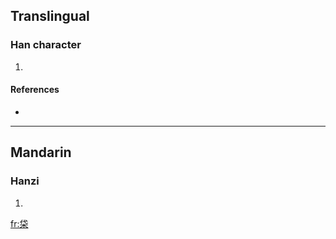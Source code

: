==Translingual==

===Han character===
{{Han char|rn=75|rad=木|as=05|sn=9|four=2390<sub>4</sub>|canj=人心木 (OPD), X人心木 (XOPD)}}

# {{defn|Han|sort=木05}}

====References====
* {{Han ref|kx=0518.170|dkj=14612|dj=0906.170|hdz=21185.020|uh=67CB|ud=26571|bh=CF63|bd=53091}}

----

==Mandarin==

===Hanzi===
{{cmn-hanzi|pin=[[dài]] ([[dai4]])|wg=tai<sup>4</sup>}}

# {{defn|Mandarin|sort=木05}}

[[fr:柋]]